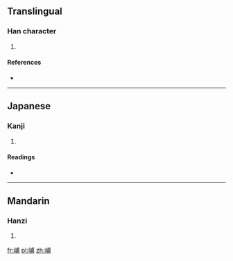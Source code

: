 ==Translingual==

===Han character===
{{Han char|rn=46|rad=山|as=07|sn=10|four=2372<sub>7</sub>|canj=山戈十月 (UIJB)}}

# {{defn|Han|sort=山07}}

====References====
* {{Han ref|kx=0311.210|dkj=08083|dj=0611.220|hdz=10772.240|uh=5CEC|ud=23788|bh=D16C|bd=53612}}

----

==Japanese==

===Kanji===
{{ja-kanji|grade=|rs=山07}}

# {{defn|lang=ja|sort=山07}}

====Readings====
* {{ja-readings|on=[[ほ]] (ho), [[ふ]] (fu)|kun=}}

----

==Mandarin==

===Hanzi===
{{cmn-hanzi|pin=[[bū]] ([[bu1]])|wg=pu<sup>1</sup>}}

# {{defn|lang=cmn|sort=山07}}

[[fr:峬]]
[[pl:峬]]
[[zh:峬]]